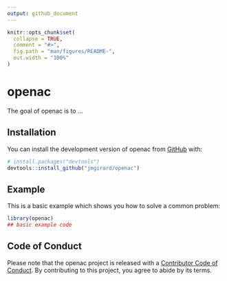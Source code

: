 ```yaml
---
output: github_document
---
```


<!-- README.md is generated from README.Rmd. Please edit that file -->

```r
knitr::opts_chunk$set(
  collapse = TRUE,
  comment = "#>",
  fig.path = "man/figures/README-",
  out.width = "100%"
)
```

# openac

<!-- badges: start -->
<!-- badges: end -->

The goal of openac is to ...

## Installation

You can install the development version of openac from [GitHub](https://github.com/) with:

``` r
# install.packages("devtools")
devtools::install_github("jmgirard/openac")
```

## Example

This is a basic example which shows you how to solve a common problem:

```r
library(openac)
## basic example code
```

## Code of Conduct

Please note that the openac project is released with a [Contributor Code of Conduct](https://contributor-covenant.org/version/2/1/CODE_OF_CONDUCT.html). By contributing to this project, you agree to abide by its terms.

